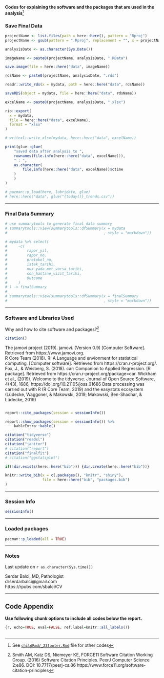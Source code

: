 **Codes for explaining the software and the packages that are used in the analysis**^[See [`childRmd/_23footer.Rmd`](https://github.com/sbalci/histopathology-template/blob/master/childRmd/_23footer.Rmd) file for other codes]


### Save Final Data  {.appendix}  

```r
projectName <- list.files(path = here::here(), pattern = "Rproj")
projectName <- gsub(pattern = ".Rproj", replacement = "", x = projectName)

analysisDate <- as.character(Sys.Date())

imageName <- paste0(projectName, analysisDate, ".RData")

save.image(file = here::here("data", imageName))

rdsName <- paste0(projectName, analysisDate, ".rds")

readr::write_rds(x = mydata, path = here::here("data", rdsName))

saveRDS(object = mydata, file = here::here("data", rdsName))

excelName <- paste0(projectName, analysisDate, ".xlsx")

rio::export(
  x = mydata,
  file = here::here("data", excelName),
  format = "xlsx"
)

# writexl::write_xlsx(mydata, here::here("data", excelName))

print(glue::glue(
    "saved data after analysis to ",
    rownames(file.info(here::here("data", excelName))),
    " : ",
    as.character(
        file.info(here::here("data", excelName))$ctime
    )
    )
)
```


```r
# pacman::p_load(here, lubridate, glue)
# here::here("data", glue("{today()}_trends.csv"))
```



---


\pagebreak


### Final Data Summary {.appendix}  


```r
# use summarytools to generate final data summary
# summarytools::view(summarytools::dfSummary(x = mydata
#                                            , style = "markdown"))
```


```r
# mydata %>% select(
#     -c(
#         rapor_yil,
#         rapor_no,
#         protokol_no,
#         istek_tarihi,
#         nux_yada_met_varsa_tarihi,
#         son_hastane_vizit_tarihi,
#         Outcome
#     )
# ) -> finalSummary
# 
# summarytools::view(summarytools::dfSummary(x = finalSummary
#                                            , style = "markdown"))
```


---

\pagebreak



### Software and Libraries Used {.appendix}  

Why and how to cite software and packages?^[Smith AM, Katz DS, Niemeyer KE, FORCE11 Software Citation Working Group. (2016) Software Citation Principles. PeerJ Computer Science 2:e86. DOI: 10.7717/peerj-cs.86 https://www.force11.org/software-citation-principles]


```r
citation()
```


The jamovi project (2019). jamovi. (Version 0.9) [Computer Software]. Retrieved from https://www.jamovi.org.  
R Core Team (2018). R: A Language and envionment for statistical computing. [Computer software]. Retrieved from https://cran.r-project.org/.  
Fox, J., & Weisberg, S. (2018). car: Companion to Applied Regression. [R package]. Retrieved from https://cran.r-project.org/package=car.
Wickham et al., (2019). Welcome to the tidyverse. Journal of Open Source Software, 4(43), 1686, https://doi.org/10.21105/joss.01686
Data processing was carried out with R (R Core Team, 2019) and the easystats ecosystem (Lüdecke, Waggoner, & Makowski, 2019; Makowski, Ben-Shachar, & Lüdecke, 2019)


```r

```




```r
report::cite_packages(session = sessionInfo())
```


```r
report::show_packages(session = sessionInfo()) %>% 
    kableExtra::kable()
```


```r
citation("tidyverse")
citation("readxl")
citation("janitor")
# citation("report")
citation("finalfit")
# citation("ggstatsplot")
```


```r
if(!dir.exists(here::here("bib"))) {dir.create(here::here("bib"))}

knitr::write_bib(x = c(.packages(), "knitr", "shiny"),
                 file = here::here("bib", "packages.bib")
)
```


---

\pagebreak

### Session Info {.appendix} 

```r
sessionInfo()
```

\pagebreak

---

### Loaded packages {.appendix} 

```r
pacman::p_loaded(all = TRUE)
```


---

\pagebreak



### Notes {.appendix}  

Last update on `r as.character(Sys.time())`  

Serdar Balci, MD, Pathologist  
drserdarbalci@gmail.com  
https://rpubs.com/sbalci/CV   

---

\pagebreak

## Code Appendix

**Use following chunk options to include all codes below the report.**

```r
{r, echo=TRUE, eval=FALSE, ref.label=knitr::all_labels()}
```



```r
```


